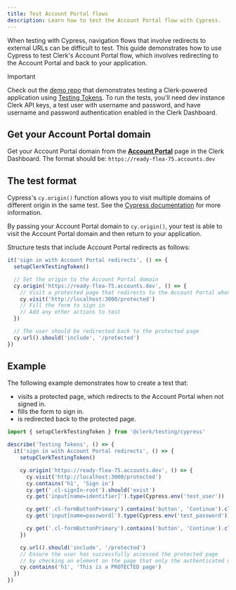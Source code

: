 ```yaml
---
title: Test Account Portal flows
description: Learn how to test the Account Portal flow with Cypress.
---
```


When testing with Cypress, navigation flows that involve redirects to external URLs can be difficult to test. This guide demonstrates how to use Cypress to test Clerk's Account Portal flow, which involves redirecting to the Account Portal and back to your application.

> [!IMPORTANT]
> Check out the [demo repo](https://github.com/clerk/clerk-playwright-nextjs) that demonstrates testing a Clerk-powered application using [Testing Tokens](/docs/testing/overview#testing-tokens). To run the tests, you'll need dev instance Clerk API keys, a test user with username and password, and have username and password authentication enabled in the Clerk Dashboard.

## Get your Account Portal domain

Get your Account Portal domain from the [**Account Portal**](https://dashboard.clerk.com/last-active?path=account-portal) page in the Clerk Dashboard. The format should be: `https://ready-flea-75.accounts.dev`

## The test format

Cypress's `cy.origin()` function allows you to visit multiple domains of different origin in the same test. See the [Cypress documentation](https://docs.cypress.io/api/commands/origin) for more information.

By passing your Account Portal domain to `cy.origin()`, your test is able to visit the Account Portal domain and then return to your application.

Structure tests that include Account Portal redirects as follows:

```ts
it('sign in with Account Portal redirects', () => {
  setupClerkTestingToken()

  // Set the origin to the Account Portal domain
  cy.origin('https://ready-flea-75.accounts.dev', () => {
    // Visit a protected page that redirects to the Account Portal when not signed in
    cy.visit('http://localhost:3000/protected')
    // Fill the form to sign in
    // Add any other actions to test
  })

  // The user should be redirected back to the protected page
  cy.url().should('include', '/protected')
})
```

## Example

The following example demonstrates how to create a test that:

- visits a protected page, which redirects to the Account Portal when not signed in.
- fills the form to sign in.
- is redirected back to the protected page.

```ts
import { setupClerkTestingToken } from '@clerk/testing/cypress'

describe('Testing Tokens', () => {
  it('sign in with Account Portal redirects', () => {
    setupClerkTestingToken()

    cy.origin('https://ready-flea-75.accounts.dev', () => {
      cy.visit('http://localhost:3000/protected')
      cy.contains('h1', 'Sign in')
      cy.get('.cl-signIn-root').should('exist')
      cy.get('input[name=identifier]').type(Cypress.env('test_user'))

      cy.get('.cl-formButtonPrimary').contains('button', 'Continue').click()
      cy.get('input[name=password]').type(Cypress.env('test_password'))

      cy.get('.cl-formButtonPrimary').contains('button', 'Continue').click()
    })

    cy.url().should('include', '/protected')
    // Ensure the user has successfully accessed the protected page
    // by checking an element on the page that only the authenticated user can access
    cy.contains('h1', 'This is a PROTECTED page')
  })
})
```
